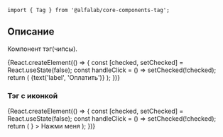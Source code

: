 



<Meta title='Компоненты|Tag' component={Tag} />

<Title>
    Tag ({name}@{version})
</Title>

```
import { Tag } from '@alfalab/core-components-tag';
```

## Описание

Компонент тэг(чипсы).

<Story name='Песочница'>
    {React.createElement(() => {
        const [checked, setChecked] = React.useState(false);
        const handleClick = () => setChecked(!checked);
        return (
            <Tag
                size={select('size', SIZES, 'm')}
                checked={checked}
                onClick={handleClick}
            >
                {text('label', 'Оплатить')}
            </Tag>
        );
    })}
</Story>

<Props of={Tag} />

### Тэг с иконкой

<Preview>
    {React.createElement(() => {
        const [checked, setChecked] = React.useState(false);
        const handleClick = () => setChecked(!checked);
        return (
            <Tag
                checked={checked}
                onClick={handleClick}
                rightAddons={<Icon />}
            >
                Нажми меня
            </Tag>
        );
    })}
</Preview>
